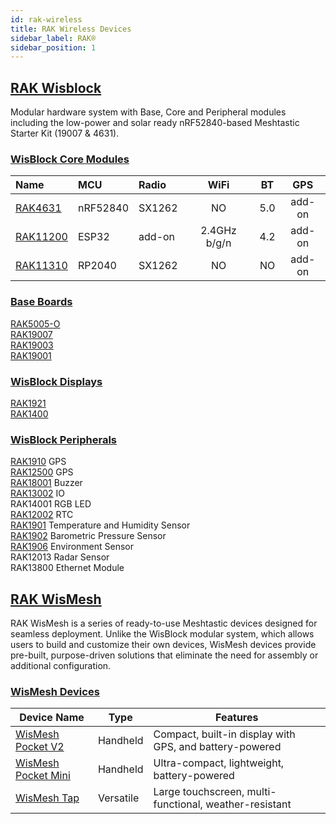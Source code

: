 ```yaml
---
id: rak-wireless
title: RAK Wireless Devices
sidebar_label: RAK®
sidebar_position: 1
---
```


## [RAK Wisblock](./wisblock/)

Modular hardware system with Base, Core and Peripheral modules including the low-power and solar ready nRF52840-based Meshtastic Starter Kit (19007 & 4631).

### [WisBlock Core Modules](./wisblock/core-module/)

| Name                                                | MCU      | Radio  |     WiFi     | BT  |  GPS   |
| :-------------------------------------------------- | :------- | :----- | :----------: | :-: | :----: |
| [RAK4631](./wisblock/core-module?rakcore=RAK4631)   | nRF52840 | SX1262 |      NO      | 5.0 | add-on |
| [RAK11200](./wisblock/core-module?rakcore=RAK11200) | ESP32    | add-on | 2.4GHz b/g/n | 4.2 | add-on |
| [RAK11310](./wisblock/core-module?rakcore=RAK11310) | RP2040   | SX1262 |      NO      | NO  | add-on |

### [Base Boards](./wisblock/base-board/)

[RAK5005-O](./wisblock/base-board?rakbase=RAK5005-O)<br/>
[RAK19007](./wisblock/base-board?rakbase=RAK19007)<br/>
[RAK19003](./wisblock/base-board?rakbase=RAK19003)<br/>
[RAK19001](./wisblock/base-board?rakbase=RAK19001)<br/>

### [WisBlock Displays](./wisblock/screens/)

[RAK1921](./wisblock/screens?rakscreens=OLED)<br/>
[RAK1400](./wisblock/screens?rakscreens=E-Ink)<br/>

### [WisBlock Peripherals](./wisblock/peripherals/)

[RAK1910](./wisblock/peripherals?rakmodules=GPS) GPS<br/>
[RAK12500](./wisblock/peripherals?rakmodules=GPS) GPS<br/>
[RAK18001](./wisblock/peripherals?rakmodules=Buzzer) Buzzer<br/>
[RAK13002](./wisblock/peripherals?rakmodules=IO) IO<br/>
RAK14001 RGB LED<br/>
[RAK12002](./wisblock/peripherals?rakmodules=RTC) RTC<br/>
[RAK1901](./wisblock/peripherals?rakmodules=Sensors&sensors=RAK1901) Temperature and Humidity Sensor<br/>
[RAK1902](./wisblock/peripherals?rakmodules=Sensors&sensors=RAK1902) Barometric Pressure Sensor<br/>
[RAK1906](./wisblock/peripherals?rakmodules=Sensors&sensors=RAK1906) Environment Sensor<br/>
RAK12013 Radar Sensor<br/>
RAK13800 Ethernet Module<br/>

## [RAK WisMesh](./wismesh/)

RAK WisMesh is a series of ready-to-use Meshtastic devices designed for seamless deployment. Unlike the WisBlock modular system, which allows users to build and customize their own devices, WisMesh devices provide pre-built, purpose-driven solutions that eliminate the need for assembly or additional configuration.

### [WisMesh Devices](./wismesh/)

| Device Name                                                 | Type      | Features                                                |
| ----------------------------------------------------------- | --------- | ------------------------------------------------------- |
| [WisMesh Pocket V2](./wismesh/pocket/?pocket=pocketv2)      | Handheld  | Compact, built-in display with GPS, and battery-powered |
| [WisMesh Pocket Mini](./wismesh/pocket/?pocket=pocket-mini) | Handheld  | Ultra-compact, lightweight, battery-powered             |
| [WisMesh Tap](./wismesh/tap)                                | Versatile | Large touchscreen, multi-functional, weather-resistant  |
